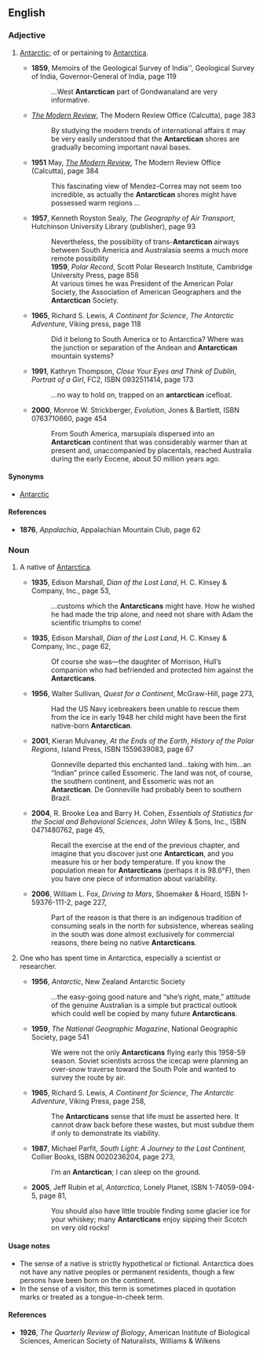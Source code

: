 ==English==

{{warn|neologism}}

===Adjective===
{{en-adj|-}}

# {{nonstandard}} [[Antarctic]]; of or pertaining to [[Antarctica]].
#*'''1859''', Memoirs of the Geological Survey of India'', Geological Survey of India, Governor-General of India, page 119
#*: ''...''West '''Antarctican''' part of Gondwanaland are very informative.
#* {{ante|1951}} ''[[w:Modern Review (Calcutta)|The Modern Review]]'', The Modern Review Office (Calcutta), page 383
#*: By studying the modern trends of international affairs it may be very easily understood that the '''Antarctican''' shores are gradually becoming important naval bases.
#*'''1951''' May, ''[[w:Modern Review (Calcutta)|The Modern Review]]'', The Modern Review Office (Calcutta), page 384
#*: This fascinating view of Mendez-Correa may not seem too incredible, as actually the '''Antarctican''' shores might have possessed warm regions<!-- partly fit for-->''...''
#*'''1957''', Kenneth Royston Sealy, ''The Geography of Air Transport'', Hutchinson University Library (publisher), page 93
#*: Nevertheless, the possibility of trans-'''Antarctican''' airways between South America and Australasia seems a much more remote possibility<!--than the analogues of...-->
#*:'''1959''', ''Polar Record'', Scott Polar Research Institute, Cambridge University Press, page 858
#*: At various times he was President of the American Polar Society, the Association of American Geographers and the '''Antarctican''' Society.
#*'''1965''', Richard S. Lewis, ''A Continent for Science'', ''The Antarctic Adventure'', Viking press, page 118
#*: Did it belong to South America or to Antarctica? Where was the junction or separation of the Andean and '''Antarctican''' mountain systems?
#*'''1991''', Kathryn Thompson, ''Close Your Eyes and Think of Dublin'', ''Portrait of a Girl'', FC2, ISBN 0932511414, page 173
#*: ''...''no way to hold on, trapped on an '''antarctican''' icefloat.
#*'''2000''', Monroe W. Strickberger, ''Evolution'', Jones & Bartlett, ISBN 0763710660, page 454
#*: From South America, marsupials dispersed into an '''Antarctican''' continent that was considerably warmer than at present and, unaccompanied by placentals, reached Australia during the early Eocene, about 50 million years ago.

====Synonyms====
*[[Antarctic]]

====References====
*'''1876''', ''Appalachia'', Appalachian Mountain Club, page 62

===Noun===
{{en-noun}}

# {{context|fictional|or|hypothetical}} A native of [[Antarctica]].
#*'''1935''', Edison Marshall, ''Dian of the Lost Land'', H. C. Kinsey &amp; Company, Inc., page 53,
#*: ''...''customs which the '''Antarcticans''' might have. How he wished he had made the trip alone, and need not share with Adam the scientific triumphs to come!
#*'''1935''', Edison Marshall, ''Dian of the Lost Land'', H. C. Kinsey &amp; Company, Inc., page 62,
#*: Of course she was—the daughter of Morrison, Hull’s companion who had befriended and protected him against the '''Antarcticans'''.
#*'''1956''', Walter Sullivan, ''Quest for a Continent'', McGraw-Hill, page 273,
#*: Had the US Navy icebreakers been unable to rescue them from the ice in early 1948 her child might have been the first native-born '''Antarctican'''.
#*'''2001''', Kieran Mulvaney, ''At the Ends of the Earth'', ''History of the Polar Regions'', Island Press, ISBN 1559639083, page 67
#*: <!--...-->Gonneville departed this enchanted land''...''taking with him''...''an “Indian” prince called Essomeric. The land was not, of course, the southern continent, and Essomeric was not an '''Antarctican'''. De Gonneville had probably been to southern Brazil.
#*'''2004''', R. Brooke Lea and Barry H. Cohen, ''Essentials of Statistics for the Social and Behavioral Sciences'', John Wiley &amp; Sons, Inc., ISBN 0471480762, page 45,
#*: Recall the exercise at the end of the previous chapter, and imagine that you discover just one '''Antarctican''', and you measure his or her body temperature. If you know the population mean for '''Antarcticans''' (perhaps it is 98.6&deg;F), then you have one piece of information about variability.
#*'''2006''', William L. Fox, ''Driving to Mars'', Shoemaker &amp; Hoard, ISBN 1-59376-111-2, page 227,
#*: Part of the reason is that there is an indigenous tradition of consuming seals in the north for subsistence, whereas sealing in the south was done almost exclusively for commercial reasons, there being no native '''Antarcticans'''.
# {{context|sometimes|_|jocular}} One who has spent time in Antarctica, especially a scientist or researcher.
#*'''1956''', ''Antarctic'', New Zealand Antarctic Society
#*: ''...''the easy-going good nature and “she’s right, mate,” attitude of the genuine Australian is a simple but practical outlook which could well be copied by many future '''Antarcticans'''.
#*'''1959''', ''The National Geographic Magazine'', National Geographic Society, page 541
#*: We were not the only '''Antarcticans''' flying early this 1958-59 season. Soviet scientists across the icecap were planning an over-snow traverse toward the South Pole and wanted to survey the route by air.
#*'''1965''', Richard S. Lewis, ''A Continent for Science'', ''The Antarctic Adventure'', Viking Press, page 258,
#*: The '''Antarcticans''' sense that life must be asserted here. It cannot draw back before these wastes, but must subdue them if only to demonstrate its viability.
#*'''1987''', Michael Parfit, ''South Light: A Journey to the Last Continent'', Collier Books, ISBN 0020236204, page 273,
#*: I’m an '''Antarctican'''; I can sleep on the ground.
#*'''2005''', Jeff Rubin et al, ''Antarctica'', Lonely Planet, ISBN 1-74059-094-5, page 81,
#*: You should also have little trouble finding some glacier ice for your whiskey; many '''Antarcticans''' enjoy sipping their Scotch on very old rocks!

====Usage notes====
* The sense of a native is strictly hypothetical or fictional. Antarctica does not have any native peoples or permanent residents, though a few persons have been born on the continent.
* In the sense of a visitor, this term is sometimes placed in quotation marks or treated as a tongue-in-cheek term.

====References====
*'''1926''', ''The Quarterly Review of Biology'', American Institute of Biological Sciences, American Society of Naturalists, Williams & Wilkens